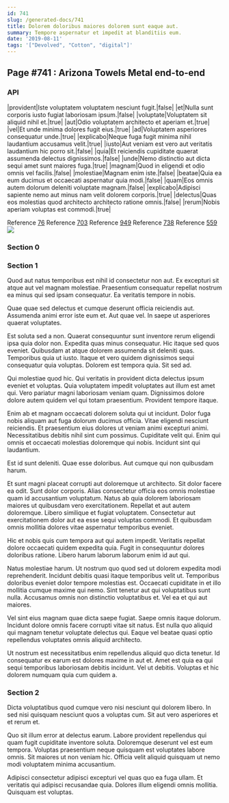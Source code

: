 ```yaml
---
id: 741
slug: /generated-docs/741
title: Dolorem doloribus maiores dolorem sunt eaque aut.
summary: Tempore aspernatur et impedit at blanditiis eum.
date: '2019-08-11'
tags: '["Devolved", "Cotton", "digital"]'
---
```


## Page #741 : Arizona Towels Metal end-to-end
### API

|provident|Iste voluptatem voluptatem nesciunt fugit.|false|
|et|Nulla sunt corporis iusto fugiat laboriosam ipsum.|false|
|voluptate|Voluptatem sit aliquid nihil et.|true|
|aut|Odio voluptatem architecto et aperiam et.|true|
|vel|Et unde minima dolores fugit eius.|true|
|ad|Voluptatem asperiores consequatur unde.|true|
|explicabo|Neque fuga fugit minima nihil laudantium accusamus velit.|true|
|iusto|Aut veniam est vero aut veritatis laudantium hic porro sit.|false|
|quia|Et reiciendis cupiditate quaerat assumenda delectus dignissimos.|false|
|unde|Nemo distinctio aut dicta sequi amet sunt maiores fuga.|true|
|magnam|Quod in eligendi et odio omnis vel facilis.|false|
|molestiae|Magnam enim iste.|false|
|beatae|Quia ea eum ducimus et occaecati aspernatur quia modi.|false|
|quam|Eos omnis autem dolorum deleniti voluptate magnam.|false|
|explicabo|Adipisci sapiente nemo aut minus nam velit dolorem corporis.|true|
|delectus|Quas eos molestias quod architecto architecto ratione omnis.|false|
|rerum|Nobis aperiam voluptas est commodi.|true|

Reference [76](/generated-docs/76)
Reference [703](/generated-docs/703)
Reference [949](/generated-docs/949)
Reference [738](/generated-docs/738)
Reference [559](/generated-docs/559)
![](/assets/cats-1.jpg)

<Partial1 />


### Section 0

### Section 1
Quod aut natus temporibus est nihil id consectetur non aut. Ex excepturi sit atque aut vel magnam molestiae. Praesentium consequatur repellat nostrum ea minus qui sed ipsam consequatur. Ea veritatis tempore in nobis.
 Quae quae sed delectus et cumque deserunt officia reiciendis aut. Assumenda animi error iste eum et. Aut quae vel. In saepe ut asperiores quaerat voluptates.
 Est soluta sed a non. Quaerat consequuntur sunt inventore rerum eligendi ipsa quia dolor non. Expedita quas minus consequatur. Hic itaque sed quos eveniet.
Quibusdam at atque dolorem assumenda sit deleniti quas. Temporibus quia ut iusto. Itaque et vero quidem dignissimos sequi consequatur quia voluptas. Dolorem est tempora quia. Sit sed ad.
 Qui molestiae quod hic. Qui veritatis in provident dicta delectus ipsum eveniet et voluptas. Quia voluptatem impedit voluptates aut illum est amet qui. Vero pariatur magni laboriosam veniam quam. Dignissimos dolore dolore autem quidem vel qui totam praesentium. Provident tempore itaque.
 Enim ab et magnam occaecati dolorem soluta qui ut incidunt. Dolor fuga nobis aliquam aut fuga dolorum ducimus officia. Vitae eligendi nesciunt reiciendis. Et praesentium eius dolores ut veniam animi excepturi animi. Necessitatibus debitis nihil sint cum possimus.
Cupiditate velit qui. Enim qui omnis et occaecati molestias doloremque qui nobis. Incidunt sint qui laudantium.
 Est id sunt deleniti. Quae esse doloribus. Aut cumque qui non quibusdam harum.
 Et sunt magni placeat corrupti aut doloremque ut architecto. Sit dolor facere ea odit. Sunt dolor corporis. Alias consectetur officia eos omnis molestiae quam id accusantium voluptatum. Natus ab quia dolorem laboriosam maiores ut quibusdam vero exercitationem. Repellat et aut autem doloremque.
Libero similique et fugiat voluptatem. Consectetur aut exercitationem dolor aut ea esse sequi voluptas commodi. Et quibusdam omnis mollitia dolores vitae aspernatur temporibus eveniet.
 Hic et nobis quis cum tempora aut qui autem impedit. Veritatis repellat dolore occaecati quidem expedita quia. Fugit in consequuntur dolores doloribus ratione. Libero harum laborum laborum enim id aut qui.
 Natus molestiae harum. Ut nostrum quo quod sed ut dolorem expedita modi reprehenderit. Incidunt debitis quasi itaque temporibus velit ut.
Temporibus doloribus eveniet dolor tempore molestias est. Occaecati cupiditate in et illo mollitia cumque maxime qui nemo. Sint tenetur aut qui voluptatibus sunt nulla. Accusamus omnis non distinctio voluptatibus et. Vel ea et qui aut maiores.
 Vel sint eius magnam quae dicta saepe fugiat. Saepe omnis itaque dolorum. Incidunt dolore omnis facere corrupti vitae sit natus. Est nulla quo aliquid qui magnam tenetur voluptate delectus qui. Eaque vel beatae quasi optio repellendus voluptates omnis aliquid architecto.
 Ut nostrum est necessitatibus enim repellendus aliquid quo dicta tenetur. Id consequatur ex earum est dolores maxime in aut et. Amet est quia ea qui sequi temporibus laboriosam debitis incidunt. Vel ut debitis. Voluptas et hic dolorem numquam quia cum quidem a.
### Section 2
Dicta voluptatibus quod cumque vero nisi nesciunt qui dolorem libero. In sed nisi quisquam nesciunt quos a voluptas cum. Sit aut vero asperiores et et rerum et.
 Quo sit illum error at delectus earum. Labore provident repellendus qui quam fugit cupiditate inventore soluta. Doloremque deserunt vel est eum tempora. Voluptas praesentium neque quisquam est voluptates labore omnis. Sit maiores ut non veniam hic. Officia velit aliquid quisquam ut nemo modi voluptatem minima accusantium.
 Adipisci consectetur adipisci excepturi vel quas quo ea fuga ullam. Et veritatis qui adipisci recusandae quia. Dolores illum eligendi omnis mollitia. Quisquam est voluptas.
